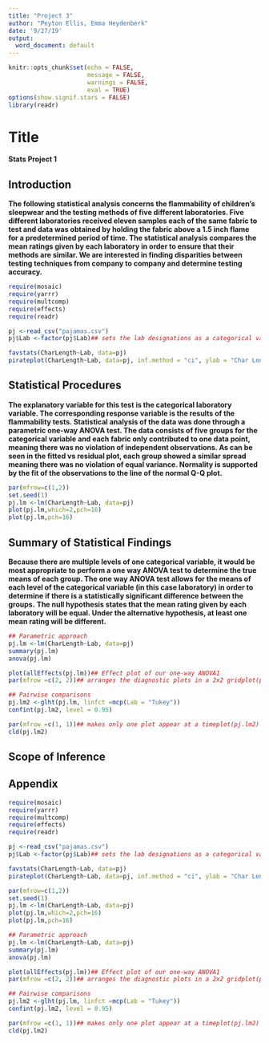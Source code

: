 ---
title: "Project 3"
author: "Peyton Ellis, Emma Heydenberk"
date: '9/27/19'
output:
  word_document: default
---

```{r setup, include=FALSE}
knitr::opts_chunk$set(echo = FALSE, 
                      message = FALSE,
                      warnings = FALSE, 
                      eval = TRUE)
options(show.signif.stars = FALSE)
library(readr)
```

# Title

**Stats Project 1**

## Introduction

**The following statistical analysis concerns the flammability of children’s sleepwear and the testing methods of five different laboratories. Five different laboratories received eleven samples each of the same fabric to test and data was obtained by holding the fabric above a 1.5 inch flame for a predetermined period of time. The statistical analysis compares the mean ratings given by each laboratory in order to ensure that their methods are similar. We are interested in finding disparities between testing techniques from company to company and determine testing accuracy.**

```{r}

require(mosaic)
require(yarrr)
require(multcomp)
require(effects)
require(readr)

pj <-read_csv("pajamas.csv")
pj$Lab <-factor(pj$Lab)## sets the lab designations as a categorical variable

favstats(CharLength~Lab, data=pj)
pirateplot(CharLength~Lab, data=pj, inf.method = "ci", ylab = "Char Length (in)")
```

## Statistical Procedures

**The explanatory variable for this test is the categorical laboratory variable. The corresponding response variable is the results of the flammability tests. Statistical analysis of the data was done through a parametric one-way ANOVA test. The data consists of five groups for the categorical variable and each fabric only contributed to one data point, meaning there was no violation of independent observations. As can be seen in the fitted vs residual plot, each group showed a similar spread meaning there was no violation of equal variance. Normality is supported by the fit of the observations to the line of the normal Q-Q plot.**

```{r}
par(mfrow=c(1,2))
set.seed(1)
pj.lm <-lm(CharLength~Lab, data=pj)
plot(pj.lm,which=2,pch=16)
plot(pj.lm,pch=16)
```

## Summary of Statistical Findings

**Because there are multiple levels of one categorical variable, it would be most appropriate to perform a one way ANOVA test to determine the true means of each group. The one way ANOVA test allows for the means of each level of the categorical variable (in this case laboratory) in order to determine if there is a statistically significant difference between the groups.**
    **The null hypothesis states that the mean rating given by each laboratory will be equal. Under the alternative hypothesis, at least one mean rating will be different.**


```{r}
## Parametric approach
pj.lm <-lm(CharLength~Lab, data=pj)
summary(pj.lm)
anova(pj.lm)

plot(allEffects(pj.lm))## Effect plot of our one-way ANOVA1
par(mfrow =c(2, 2))## arranges the diagnostic plots in a 2x2 gridplot(pj.lm)

## Pairwise comparisons
pj.lm2 <-glht(pj.lm, linfct =mcp(Lab = "Tukey"))
confint(pj.lm2, level = 0.95)

par(mfrow =c(1, 1))## makes only one plot appear at a timeplot(pj.lm2)
cld(pj.lm2)

```

## Scope of Inference

## Appendix

```{r, echo=TRUE,eval=FALSE}
require(mosaic)
require(yarrr)
require(multcomp)
require(effects)
require(readr)

pj <-read_csv("pajamas.csv")
pj$Lab <-factor(pj$Lab)## sets the lab designations as a categorical variable

favstats(CharLength~Lab, data=pj)
pirateplot(CharLength~Lab, data=pj, inf.method = "ci", ylab = "Char Length (in)")

par(mfrow=c(1,2))
set.seed(1)
pj.lm <-lm(CharLength~Lab, data=pj)
plot(pj.lm,which=2,pch=16)
plot(pj.lm,pch=16)

## Parametric approach
pj.lm <-lm(CharLength~Lab, data=pj)
summary(pj.lm)
anova(pj.lm)

plot(allEffects(pj.lm))## Effect plot of our one-way ANOVA1
par(mfrow =c(2, 2))## arranges the diagnostic plots in a 2x2 gridplot(pj.lm)

## Pairwise comparisons
pj.lm2 <-glht(pj.lm, linfct =mcp(Lab = "Tukey"))
confint(pj.lm2, level = 0.95)

par(mfrow =c(1, 1))## makes only one plot appear at a timeplot(pj.lm2)
cld(pj.lm2)

```